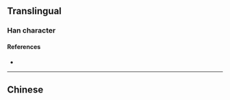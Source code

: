 {{also|瀕}}
{{character info}}
==Translingual==

===Han character===
{{Han char|rn=85|rad=水|as=13|sn=16|four=|canj=EYHO|ids=⿰氵频}}

====References====
* {{Han ref|kx=0655.201|hdz=31754.160|uh=6FD2|ud=28626}}

----

==Chinese==
{{zh-see|瀕}}